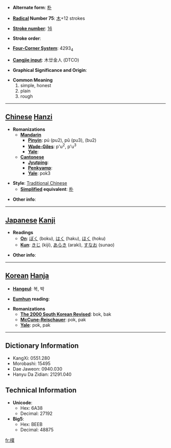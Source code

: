 * '''Alternate form''': [[朴]]

* '''[[Wiktionary:Chinese radical index| Radical]] Number 75''': [[Wiktionary:Chinese radical index 木|木]]+12 strokes

* '''[[Wiktionary:Chinese total strokes index|Stroke number]]''': [[Wiktionary:Chinese total strokes index 16|16]]

* '''Stroke order''': 

* '''[[Wiktionary:Chinese four corner index|Four-Corner System]]''': 4293<sub>4</sub>

* '''[[Wiktionary:Chinese Cangjie index|Cangjie input]]''': 木廿金人 (DTCO)

* '''Graphical Significance and Origin''': 

* '''Common Meaning'''
*#simple, honest
*# plain
*# rough


----

== [[Chinese]] [[Hanzi]] ==

* '''Romanizations'''
** '''[[Mandarin]]'''
*** '''[[Pinyin]]''': pú (pu2), pǔ (pu3), (bu2)
*** '''[[Wade-Giles]]''': p'u<sup>2</sup>, p'u<sup>3</sup>
*** '''[[Yale]]''': 
** '''[[Cantonese]]'''
*** '''[[Jyutping]]''':
*** '''[[Penkyamp]]''': 
*** '''[[Yale]]''': pok3

* '''Style''': [[Traditional Chinese]] 
** '''[[Simplified Chinese|Simplified]] equivalent''': [[朴]]

* '''Other info''': 

----

== [[Japanese]] [[Kanji]] ==

* '''Readings'''
** '''[[On]]''': [[ぼく]] (boku), [[はく]] (haku), [[ほく]] (hoku)
** '''[[Kun]]''': [[きじ]] (kiji), [[あらき]] (araki), [[すなお]] (sunao)

* '''Other info''':  

----

== [[Korean]] [[Hanja]] ==

* '''[[Hangeul]]''': 복, 박

* '''[[Eumhun]] reading''': 

* '''Romanizations'''
** '''[[The 2000 South Korean Revised Romanization|The 2000 South Korean Revised]]''': bok, bak
** '''[[McCune-Reischauer]]''': pok, pak
** '''[[Yale]]''': pok, pak

----

== Dictionary Information ==

* KangXi: 0551.280
* Morobashi: 15495
* Dae Jaweon: 0940.030
* Hanyu Da Zidian: 21291.040

== Technical Information ==

* '''Unicode''':
** Hex: 6A38
** Decimal: 27192
* '''Big5''':
** Hex: BEEB
** Decimal: 48875

[[fr:樸]]